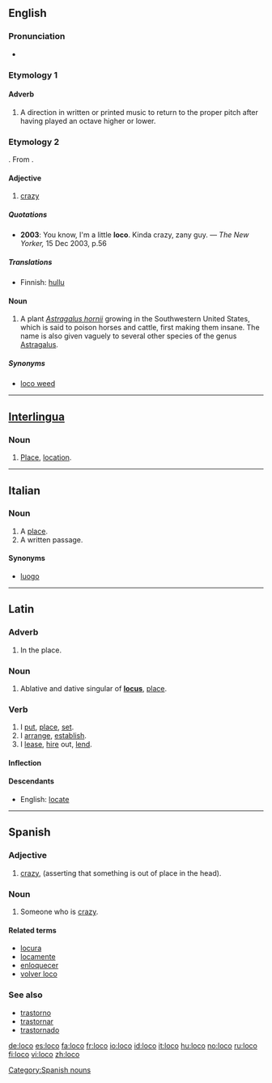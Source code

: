 ==English==

===Pronunciation===
*{{rhymes|əʊkəʊ}}

===Etymology 1===
{{It.}}

====Adverb====
{{en-adj}}

# {{music}} A direction in written or printed music to return to the proper pitch after having played an octave higher or lower.

===Etymology 2===
{{S.}} {{term|loco||insane, crazy|lang=es}}. From  {{Arab.}} {{term|lawqa||fool|lang=ar}}.

====Adjective====
{{en-adj}}

# {{colloquial}} [[crazy]]

=====Quotations=====
*'''2003''': You know, I'm a little '''loco'''.  Kinda crazy, zany guy. &mdash; ''The New Yorker,'' 15 Dec 2003, p.56

=====Translations=====
{{trans-top|crazy}}
*Finnish: [[hullu]]
{{trans-mid}}
{{trans-bottom}}

====Noun====
{{en-noun}}

# {{botany}} A plant ''[[Astragalus hornii]]'' growing in the Southwestern United States, which is said to poison horses and cattle, first making them insane. The name is also given vaguely to several other species of the genus [[Astragalus]]. 

=====Synonyms=====
*[[loco weed]]

----

==[[Interlingua]]==

===Noun===
{{ia-noun|s}}

# [[place|Place]], [[location]].

----

==Italian==

===Noun===
{{it-noun|loc|m|o|hi}}

# A [[place]].
# A written passage.

====Synonyms====
*[[luogo]]

----

==Latin==

===Adverb===
{{infl|la|adverb}}

# {{rfv-sense}} In the place.

===Noun===
{{infl|la|noun form|head=locō}}

# Ablative and dative singular of '''[[locus]]''', [[place]].

===Verb===
{{la-verb|loco|locō|locare|locāre|locavi|locāvī|locatum|locātum}}

# I [[put]], [[place]], [[set]].
# I [[arrange]], [[establish]].
# I [[lease]], [[hire]] out, [[lend]].

====Inflection====
{{la-conj-1st|loc|locāv|locāt}}

====Descendants====
*English: [[locate]]

----

==Spanish==

===Adjective===
{{es-adj|f=loca}}

# [[crazy]], (asserting that something is out of place in the head).

===Noun===
{{es-noun-mf|f=loca}} 

# {{pejorative|lang=es}} Someone who is [[crazy]].

====Related terms====
*[[locura]]
*[[locamente]]
*[[enloquecer]]
*[[volver loco]]

===See also===
*[[trastorno]]
*[[trastornar]]
*[[trastornado]]

[[Category:Spanish nouns]]

[[de:loco]]
[[es:loco]]
[[fa:loco]]
[[fr:loco]]
[[io:loco]]
[[id:loco]]
[[it:loco]]
[[hu:loco]]
[[no:loco]]
[[ru:loco]]
[[fi:loco]]
[[vi:loco]]
[[zh:loco]]